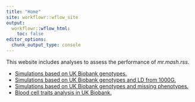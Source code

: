 ```yaml
---
title: "Home"
site: workflowr::wflow_site
output:
  workflowr::wflow_html:
    toc: false
editor_options:
  chunk_output_type: console
---
```


This website includes analyses to assess the performance of *mr.mash.rss*.

+ [Simulations based on UK Biobank genotypes.](ukb_sim_results.html)
+ [Simulations based on UK Biobank genotypes and LD from 1000G.](ukb_sim_external_LD_results.html)
+ [Simulations based on UK Biobank genotypes and missing phenotypes.](ukb_sim_missing_pheno_results.html)
+ [Blood cell traits analysis in UK Biobank.](ukb_bc_results.html)
